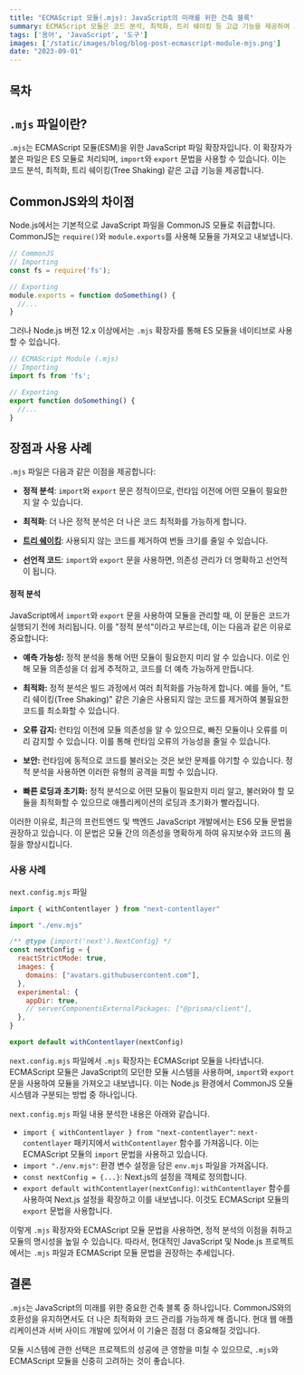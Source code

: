 ```yaml
---
title: "ECMAScript 모듈(.mjs): JavaScript의 미래를 위한 건축 블록"
summary: ECMAScript 모듈은 코드 분석, 최적화, 트리 쉐이킹 등 고급 기능을 제공하여 JavaScript 개발의 효율성과 성능을 높입니다.
tags: ['용어', 'JavaScript', '도구']
images: ['/static/images/blog/blog-post-ecmascript-module-mjs.png']
date: "2023-09-01"
---
```

## 목차
<TOCInline toc={props.toc} exclude="목차" />

## `.mjs` 파일이란?

`.mjs`는 ECMAScript 모듈(ESM)을 위한 JavaScript 파일 확장자입니다. 이 확장자가 붙은 파일은 ES 모듈로 처리되며, `import`와 `export` 문법을 사용할 수 있습니다. 이는 코드 분석, 최적화, 트리 쉐이킹(Tree Shaking) 같은 고급 기능을 제공합니다.

## CommonJS와의 차이점

Node.js에서는 기본적으로 JavaScript 파일을 CommonJS 모듈로 취급합니다. CommonJS는 `require()`와 `module.exports`를 사용해 모듈을 가져오고 내보냅니다.

```javascript
// CommonJS
// Importing
const fs = require('fs');

// Exporting
module.exports = function doSomething() {
  //...
}
```

그러나 Node.js 버전 12.x 이상에서는 `.mjs` 확장자를 통해 ES 모듈을 네이티브로 사용할 수 있습니다. 

```javascript
// ECMAScript Module (.mjs)
// Importing
import fs from 'fs';

// Exporting
export function doSomething() {
  //...
}
```

## 장점과 사용 사례

`.mjs` 파일은 다음과 같은 이점을 제공합니다:

- **정적 분석**: `import`와 `export` 문은 정적이므로, 런타임 이전에 어떤 모듈이 필요한지 알 수 있습니다.
  
- **최적화**: 더 나은 정적 분석은 더 나은 코드 최적화를 가능하게 합니다.
  
- [**트리 쉐이킹**](tree-shaking): 사용되지 않는 코드를 제거하여 번들 크기를 줄일 수 있습니다.
  
- **선언적 코드**: `import`와 `export` 문을 사용하면, 의존성 관리가 더 명확하고 선언적이 됩니다.

>
#### 정적 분석

JavaScript에서 `import`와 `export` 문을 사용하여 모듈을 관리할 때, 이 문들은 코드가 실행되기 전에 처리됩니다. 이를 "정적 분석"이라고 부르는데, 이는 다음과 같은 이유로 중요합니다:

- **예측 가능성:**
정적 분석을 통해 어떤 모듈이 필요한지 미리 알 수 있습니다. 이로 인해 모듈 의존성을 더 쉽게 추적하고, 코드를 더 예측 가능하게 만듭니다.

- **최적화:**
정적 분석은 빌드 과정에서 여러 최적화를 가능하게 합니다. 예를 들어, "트리 쉐이킹(Tree Shaking)" 같은 기술은 사용되지 않는 코드를 제거하여 불필요한 코드를 최소화할 수 있습니다.

- **오류 감지:**
런타임 이전에 모듈 의존성을 알 수 있으므로, 빠진 모듈이나 오류를 미리 감지할 수 있습니다. 이를 통해 런타임 오류의 가능성을 줄일 수 있습니다.

- **보안:**
런타임에 동적으로 코드를 불러오는 것은 보안 문제를 야기할 수 있습니다. 정적 분석을 사용하면 이러한 유형의 공격을 피할 수 있습니다.

- **빠른 로딩과 초기화:**
정적 분석으로 어떤 모듈이 필요한지 미리 알고, 불러와야 할 모듈을 최적화할 수 있으므로 애플리케이션의 로딩과 초기화가 빨라집니다.

이러한 이유로, 최근의 프런트엔드 및 백엔드 JavaScript 개발에서는 ES6 모듈 문법을 권장하고 있습니다. 이 문법은 모듈 간의 의존성을 명확하게 하여 유지보수와 코드의 품질을 향상시킵니다.


### 사용 사례

`next.config.mjs` 파일
```javascript
import { withContentlayer } from "next-contentlayer"

import "./env.mjs"

/** @type {import('next').NextConfig} */
const nextConfig = {
  reactStrictMode: true,
  images: {
    domains: ["avatars.githubusercontent.com"],
  },
  experimental: {
    appDir: true,
    // serverComponentsExternalPackages: ["@prisma/client"],
  },
}

export default withContentlayer(nextConfig)
```

`next.config.mjs` 파일에서 `.mjs` 확장자는 ECMAScript 모듈을 나타냅니다. ECMAScript 모듈은 JavaScript의 모던한 모듈 시스템을 사용하며, `import`와 `export` 문을 사용하여 모듈을 가져오고 내보냅니다. 이는 Node.js 환경에서 CommonJS 모듈 시스템과 구분되는 방법 중 하나입니다.

`next.config.mjs` 파일 내용 분석한 내용은 아래와 같습니다.

- `import { withContentlayer } from "next-contentlayer"`: `next-contentlayer` 패키지에서 `withContentlayer` 함수를 가져옵니다. 이는 ECMAScript 모듈의 `import` 문법을 사용하고 있습니다.
- `import "./env.mjs"`: 환경 변수 설정을 담은 `env.mjs` 파일을 가져옵니다.
- `const nextConfig = {...}`: Next.js의 설정을 객체로 정의합니다.
- `export default withContentlayer(nextConfig)`: `withContentlayer` 함수를 사용하여 Next.js 설정을 확장하고 이를 내보냅니다. 이것도 ECMAScript 모듈의 `export` 문법을 사용합니다.

이렇게 `.mjs` 확장자와 ECMAScript 모듈 문법을 사용하면, 정적 분석의 이점을 취하고 모듈의 명시성을 높일 수 있습니다. 따라서, 현대적인 JavaScript 및 Node.js 프로젝트에서는 `.mjs` 파일과 ECMAScript 모듈 문법을 권장하는 추세입니다.

## 결론

`.mjs`는 JavaScript의 미래를 위한 중요한 건축 블록 중 하나입니다. CommonJS와의 호환성을 유지하면서도 더 나은 최적화와 코드 관리를 가능하게 해 줍니다. 현대 웹 애플리케이션과 서버 사이드 개발에 있어서 이 기술은 점점 더 중요해질 것입니다. 

모듈 시스템에 관한 선택은 프로젝트의 성공에 큰 영향을 미칠 수 있으므로, `.mjs`와 ECMAScript 모듈을 신중히 고려하는 것이 좋습니다.

